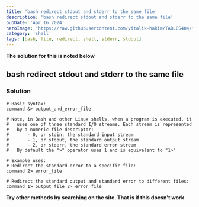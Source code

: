 ```yaml
---
title: 'bash redirect stdout and stderr to the same file'
description: 'bash redirect stdout and stderr to the same file'
pubDate: 'Apr 16 2024'
heroImage: 'https://raw.githubusercontent.com/vitalik-hakim/TABLES404/main/error_b/SHELL.jpg'
category: 'shell'
tags: [bash, file, redirect, shell, stderr, stdout]
---
```


**The solution for this is noted below**

## bash redirect stdout and stderr to the same file

### Solution

```shell
# Basic syntax:
command &> output_and_error_file

# Note, in Bash and other Linux shells, when a program is executed, it
#	uses one of three standard I/O streams. Each stream is represented
#	by a numeric file descriptor:
#		- 0, or stdin, the standard input stream
#		- 1, or stdout, the standard output stream
#		- 2, or stderr, the standard error stream
#	By default the ">" operator uses 1 and is equivalent to "1>"

# Example uses:
# Redirect the standard error to a specific file:
command 2> error_file

# Redirect the standard output and standard error to different files:
command 1> output_file 2> error_file
```

**Try other methods by searching on the site. That is if this doesn't work**
